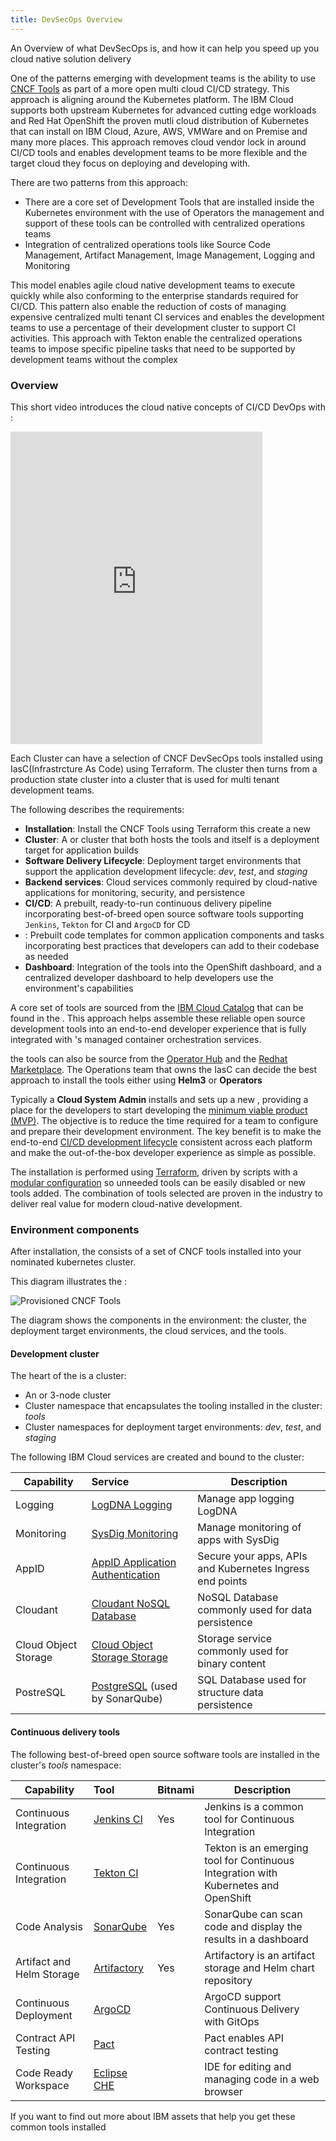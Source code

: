 ```yaml
---
title: DevSecOps Overview
---
```



<PageDescription>

An Overview of what DevSecOps is, and how it can help you
 speed up you cloud native solution delivery

</PageDescription>

One of the patterns emerging with development teams is the ability to use [CNCF Tools](https://landscape.cncf.io/) as part of a more open multi cloud CI/CD strategy. This approach is aligning around the Kubernetes platform. The IBM Cloud supports both upstream Kubernetes for advanced cutting edge workloads and Red Hat OpenShift the proven mutli cloud distribution of Kubernetes that can install on IBM Cloud, Azure, AWS, VMWare and on Premise and many more places. This approach removes cloud vendor lock in around CI/CD tools and enables development teams to be more flexible and the target cloud they focus on deploying and developing with.

There are two patterns from this approach:

- There are a core set of Development Tools that are installed inside the Kubernetes environment with the use of Operators the management and support of these tools can be controlled with centralized operations teams
- Integration of centralized operations tools like Source Code Management, Artifact Management, Image Management, Logging and Monitoring

This model enables agile cloud native development teams to execute quickly while also conforming to the enterprise standards required for CI/CD. This pattern also enable the reduction of costs of managing expensive centralized multi tenant CI services and enables the development teams to use a percentage of their development cluster to support CI activities. This approach with Tekton enable the centralized operations teams to impose specific pipeline tasks that need to be supported by development teams without the complex


### Overview

This short video introduces the cloud native concepts of CI/CD DevOps with <Globals name="ocp" />:
<iframe width="80%" height="500" src="https://www.youtube.com/embed/GOPWObjFTsI" frameborder="0" allow="accelerometer; autoplay; encrypted-media; gyroscope; picture-in-picture" allowfullscreen></iframe>

<p></p>

Each Cluster can have a selection of CNCF DevSecOps tools installed using IasC(Infrastrcture As Code) using Terraform. The cluster then turns from a production state cluster into a cluster that is used for multi tenant development teams.

The following describes the requirements:

- **Installation**: Install the CNCF Tools using Terraform this create a new <Globals name="env" />
- **Cluster**: A <Globals name="kube" /> or <Globals name="ocp" /> cluster that both hosts the tools and itself is a deployment target for application builds
- **Software Delivery Lifecycle**: Deployment target environments that support the application development lifecycle: *dev*, *test*, and *staging*
- **Backend services**: Cloud services commonly required by cloud-native applications for monitoring, security, and persistence
- **CI/CD**: A prebuilt, ready-to-run continuous delivery pipeline incorporating best-of-breed open source software tools supporting `Jenkins`, `Tekton` for CI and `ArgoCD` for CD
- **<Globals name="templates" />**: Prebuilt code templates for common application components and tasks incorporating best practices that developers can add to their codebase as needed
- **Dashboard**: Integration of the tools into the OpenShift dashboard, and a centralized developer dashboard to help developers use the environment's capabilities

A core set of tools are sourced from the [IBM Cloud Catalog](https://cloud.ibm.com/catalog?search=label%3Ahelm#software) that can be found in the <Globals name="ic" />. This approach helps assemble these reliable open source development tools into an end-to-end developer experience that is fully integrated with <Globals name="ic" />'s managed container orchestration services.

the tools can also be source from the [Operator Hub](https://operatorhub.io/) and the [Redhat Marketplace](https://marketplace.redhat.com/en-us). The Operations team that owns the IasC can decide the best approach to install the tools either using **Helm3** or **Operators**

Typically a **Cloud System Admin** installs and sets up a new <Globals name="env" />, providing a place for the developers to start developing the [minimum viable product (MVP)](https://www.ibm.com/garage/method/practices/think/inception/practice_minimum_viable_product). The objective is to reduce the time required for a team to configure and prepare their development environment. The key benefit is to make the end-to-end [CI/CD development lifecycle](https://www.ibm.com/garage/method/practices/deliver/practice_continuous_delivery/) consistent across each platform and make the out-of-the-box developer experience as simple as possible.

The installation is performed using [Terraform](https://cloud.ibm.com/docs/terraform), driven by scripts with a [modular configuration](https://github.com/ibm-garage-cloud/garage-terraform-modules) so unneeded tools can be easily disabled or new tools added. The combination of tools selected are proven in the industry to deliver real value for modern cloud-native development.

### Environment components

After installation, the <Globals name="env" /> consists of a set of CNCF tools installed into your nominated kubernetes cluster.

This diagram illustrates the <Globals name="env" />:

![Provisioned CNCF Tools](./images/cncf-tools-environment.png)

The diagram shows the components in the environment: the cluster, the deployment target environments, the cloud services, and the tools.

#### Development cluster

The heart of the <Globals key="env" /> is a cluster:

- An [<Globals key="iks" />](https://www.ibm.com/cloud/container-service)
or [<Globals key="roks" />](https://www.ibm.com/cloud/openshift) 3-node cluster
- Cluster namespace that encapsulates the tooling installed in the cluster: *tools*
- Cluster namespaces for deployment target environments: *dev*, *test*, and *staging*

The following IBM Cloud services are created and bound to the cluster:

| Capability                | Service        |Description |
| -----------------------   |:-------------- |------------|
| Logging                   | [LogDNA Logging](https://cloud.ibm.com/docs/services/Log-Analysis-with-LogDNA?topic=LogDNA-getting-started)  | Manage app logging LogDNA  |
| Monitoring                | [SysDig Monitoring](https://cloud.ibm.com/docs/services/Monitoring-with-Sysdig?topic=Sysdig-getting-started) | Manage monitoring of apps with SysDig |
| AppID                     | [AppID Application Authentication](https://cloud.ibm.com/docs/services/appid?topic=appid-service-access-management) | Secure your apps, APIs and Kubernetes Ingress end points |
| Cloudant                  | [Cloudant NoSQL Database](https://www.ibm.com/cloud/cloudant) | NoSQL Database commonly used for data persistence |
| Cloud Object Storage      | [Cloud Object Storage Storage](https://cloud.ibm.com/docs/services/cloud-object-storage?topic=cloud-object-storage-getting-started) | Storage service commonly used for binary content |
| PostreSQL                 | [PostgreSQL](https://www.ibm.com/cloud/learn/postgresql) (used by SonarQube) | SQL Database used for structure data persistence |

#### Continuous delivery tools

The following best-of-breed open source software tools are installed in the cluster's *tools* namespace:

| Capability                  | Tool                                         | Bitnami   |Description |
| --------------------------- |:--------------                               | -------   |------------|
| Continuous Integration      | [Jenkins CI](https://jenkins.io/)            |  Yes      | Jenkins is a common tool for Continuous Integration   |
| Continuous Integration      | [Tekton CI](https://tekton.dev/)             |           | Tekton is an emerging tool for Continuous Integration with Kubernetes and OpenShift  |
| Code Analysis               | [SonarQube](https://www.sonarqube.org/)      |  Yes      | SonarQube can scan code and display the results in a dashboard |
| Artifact and Helm Storage   | [Artifactory](https://jfrog.com/open-source/)|  Yes      | Artifactory is an artifact storage and Helm chart repository  |
| Continuous Deployment       | [ArgoCD](https://argoproj.github.io/argo-cd/)|           | ArgoCD support Continuous Delivery with GitOps |
| Contract API Testing        | [Pact](https://docs.pact.io/)                |           | Pact enables API contract testing |
| Code Ready Workspace        | [Eclipse CHE](https://developers.redhat.com/products/codeready-workspaces/overview)  |           | IDE for editing and managing code in a web browser |


If you want to find out more about IBM assets that help you get these common tools installed
